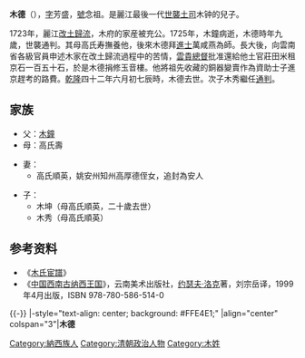 {{東亞男性歷史人物
|名稱 =木德
|身份 =[[丽江|丽江]]土通判
|國家 =[[清朝|大清]]
|時代 =
|屆數 =
|最高職務 =麗江通判
|前任 = [[木鐘|木鐘]]（阿挥阿住）
|繼任 = 木秀
|圖片名稱 =A portrait of Mu De(木德).jpg
|圖片大小 =200px
|圖片說明 =《[[木氏宦谱|木氏宦谱]]》中的木德画像
|姓名 =木德
|字 =芳盛
|號=念祖
|官職 =麗江通判
|封爵 =
|封號 =
|位階 =
|封地 =
|尊號 =[[木天王|木天王]]
|族裔 =[[納西族|納西族]]
|信仰 =
|氏族 =
|府邸 =
|初名 =
|小字 =
|別名 =
|法號 =
|院號 =
|其他名號 =
|出生日期 =1714年5月17日<br />（[[康熙|康熙]]五十三年四月初四）
|出生地點 =
|逝世日期 ={{Death date and age|1714|5|17|1777|7|11}}<br />（[[乾隆|乾隆]]四十二年六月初七）
|逝世地點 =
|父親 =[[木鐘|木鐘]]
|母親 =高氏壽
|正室 =高氏順英
|繼室 =
|正室之父 =
|正室之母 =
|繼室之父 =
|繼室之母 =
|兄弟 =
|姊妹 =
|嫡兄弟 =
|嫡姊妹 =
|庶兄弟 =
|庶姊妹 =
|同胞兄弟 =
|同胞姊妹 =
|異母兄弟 =
|異母姊妹 =
|子 =
|女 =
|其他親屬 =
|功名 = 
|經歷 = 
|著作 =
|注釋 =
}}
'''木德'''（{{bd|1714年|5月17日|1777年|7月11日|catIdx=M木}}），[[字|字]]芳盛，[[號|號]]念祖。是麗江最後一代[[麗江土司|世襲土司]]木钟的兒子。

1723年，麗江[[改土歸流|改土歸流]]，木府的家産被充公。1725年，木鐘病逝，木德時年九歲，世襲通判。其母高氏寿撫養他，後來木德拜[[進士|進士]]萬咸燕為師。長大後，向雲南省各級官員申述木家在改土歸流過程中的苦情，[[雲貴總督|雲貴總督]]批准還給他土官莊田米租京石一百五十石，於是木德捐修玉音樓。他將祖先收藏的銅器變賣作為資助士子進京趕考的路費。[[乾隆|乾隆]]四十二年六月初七辰時，木德去世。次子木秀繼任[[通判|通判]]。

==家族==
*父：[[木鐘|木鐘]]
*母：高氏壽

*妻：
**高氏順英，姚安州知州高厚德侄女，追封為安人

*子：
**木坤（母高氏順英，二十歲去世）
**木秀（母高氏順英）

==参考资料==
*《[[木氏宦譜|木氏宦譜]]》
*《[[中国西南古纳西王国|中国西南古纳西王国]]》，云南美术出版社，[[约瑟夫·洛克|约瑟夫·洛克]]著，刘宗岳译，1999年4月出版，ISBN 978-780-586-514-0

{{-}}
{{start box}}
|-style="text-align: center; background: #FFE4E1;"
|align="center" colspan="3"|'''木德'''
{{s-before|[[木鐘|木鐘]]}}
{{s-title|[[木氏土司|丽江木氏首領]]（土通判）|1725年—1777年}}
{{s-after|木秀}}
{{end box}}

[[Category:納西族人|Category:納西族人]]
[[Category:清朝政治人物|Category:清朝政治人物]]
[[Category:木姓|Category:木姓]]